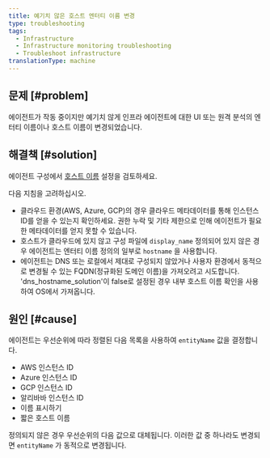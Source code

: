 ```yaml
---
title: 예기치 않은 호스트 엔터티 이름 변경
type: troubleshooting
tags:
  - Infrastructure
  - Infrastructure monitoring troubleshooting
  - Troubleshoot infrastructure
translationType: machine
---
```


## 문제 [#problem]

에이전트가 작동 중이지만 예기치 않게 인프라 에이전트에 대한 UI 또는 원격 분석의 엔터티 이름이나 호스트 이름이 변경되었습니다.

## 해결책 [#solution]

에이전트 구성에서 [호스트 이름](/docs/infrastructure/install-infrastructure-agent/configuration/infrastructure-agent-configuration-settings/#hostname-variables) 설정을 검토하세요.

다음 지침을 고려하십시오.

* 클라우드 환경(AWS, Azure, GCP)의 경우 클라우드 메타데이터를 통해 인스턴스 ID를 얻을 수 있는지 확인하세요. 권한 누락 및 기타 제한으로 인해 에이전트가 필요한 메타데이터를 얻지 못할 수 있습니다.
* 호스트가 클라우드에 있지 않고 구성 파일에 `display_name` 정의되어 있지 않은 경우 에이전트는 엔터티 이름 정의의 일부로 `hostname` 을 사용합니다.
* 에이전트는 DNS 또는 로컬에서 제대로 구성되지 않았거나 사용자 환경에서 동적으로 변경될 수 있는 FQDN(정규화된 도메인 이름)을 가져오려고 시도합니다. 'dns_hostname_solution'이 false로 설정된 경우 내부 호스트 이름 확인을 사용하여 OS에서 가져옵니다.

## 원인 [#cause]

에이전트는 우선순위에 따라 정렬된 다음 목록을 사용하여 `entityName` 값을 결정합니다.

* AWS 인스턴스 ID
* Azure 인스턴스 ID
* GCP 인스턴스 ID
* 알리바바 인스턴스 ID
* 이름 표시하기
* 짧은 호스트 이름

정의되지 않은 경우 우선순위의 다음 값으로 대체됩니다. 이러한 값 중 하나라도 변경되면 `entityName` 가 동적으로 변경됩니다.